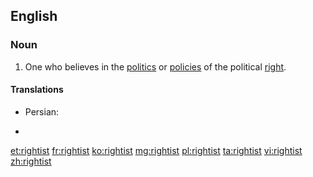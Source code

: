==English==

===Noun===
{{en-noun}}

#One who believes in the [[politics]] or [[policy|policies]] of the political [[right]].

====Translations====
{{trans-top}}
* Persian: {{t|fa|راست‌گرا|tr=râst-garâ}}
{{trans-mid}}
* {{trreq|es}}
{{trans-bottom}}

[[et:rightist]]
[[fr:rightist]]
[[ko:rightist]]
[[mg:rightist]]
[[pl:rightist]]
[[ta:rightist]]
[[vi:rightist]]
[[zh:rightist]]